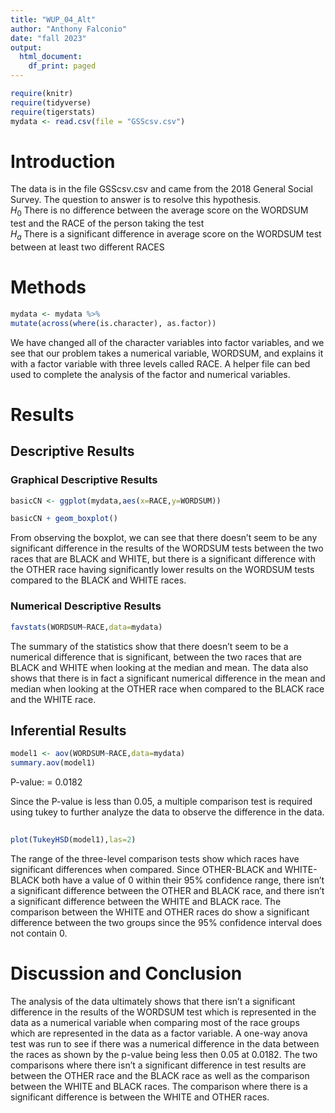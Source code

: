```yaml
---
title: "WUP_04_Alt"
author: "Anthony Falconio"
date: "fall 2023"
output:
  html_document:
    df_print: paged
---
```


```r
require(knitr)
require(tidyverse)
require(tigerstats)
mydata <- read.csv(file = "GSScsv.csv")
```

# Introduction

<!--In this section you explain what you are trying to show.  Where did the data come from?  What is the research or other question you are trying to answer?!-->

The data is in the file GSScsv.csv and came from the 2018 General Social Survey.  The question to answer is to resolve this hypothesis.  
$H_0$ There is no difference between the average score on the WORDSUM test and the RACE of the person taking the test   
$H_a$ There is a significant difference in average score on the WORDSUM test between at least two different RACES

# Methods

<!--Mention that you intend to use chatGPT to the greatest extent possible. Give credit to chatGPT when you use it to create code in your report. Decide on your methods:  use "variable analysis" or other appropriate descriptors.  Make sure to choose at least one graphical method and at least one numerical method.!-->

```r
mydata <- mydata %>%
mutate(across(where(is.character), as.factor))
```

We have changed all of the character variables into factor variables, and we see that our problem takes a numerical variable, WORDSUM, and explains it with a factor variable with three levels called RACE. A helper file can bed used to complete the analysis of the factor and numerical variables.

# Results

<!--Divide this section into two sub-sections:  One for your descriptive  results and one for your inferential results.!-->

## Descriptive Results

### Graphical Descriptive Results

<!--Graphical results here.  Make sure to show your code.  Provide appropriate labels for axes, giving units if possible, and provide a good title for the graph, too.  Use the graphical results to describe the patterns if any that exist in the data as focused toward the research question!-->

```r
basicCN <- ggplot(mydata,aes(x=RACE,y=WORDSUM))

basicCN + geom_boxplot()
```

From observing the boxplot, we can see that there doesn't seem to be any significant difference in the results of the WORDSUM tests between the two races that are BLACK and WHITE, but there is a significant difference with the OTHER race having significantly lower results on the WORDSUM tests compared to the BLACK and WHITE races.

### Numerical Descriptive Results

<!--Numerical results go here. Use the numerical results to describe the patterns if any that exist in the data as focused toward the research question!-->

```r
favstats(WORDSUM~RACE,data=mydata)
```

The summary of the statistics show that there doesn't seem to be a numerical difference that is significant, between the two races that are BLACK and WHITE when looking at the median and mean. The data also shows that there is in fact a significant numerical difference in the mean and median when looking at the OTHER race when compared to the BLACK race and the WHITE race.

## Inferential Results

<!--State hypothesis clearly.  Make sure your discussion of the inferential test covers all the aspects that the test output produces, such as test statistic, p-value etc.  Make a decision about the null hypothesis, explain the assumptions on which the selected test/procedure was based, and why the chosen procedure satisfys the assumptions and is appropriate to answer the research question!-->

```r
model1 <- aov(WORDSUM~RACE,data=mydata)
summary.aov(model1)
```

 P-value: = 0.0182
 
 Since the P-value is less than 0.05, a multiple comparison test is required using tukey to further analyze the data to observe the difference in the data.


```r
                                                                                                                                                                                                                                                                                                                                                                                                                                                                                                                                                                                                       par(mar = c(3, 8.7, 2, 2))
plot(TukeyHSD(model1),las=2)
```

The range of the three-level comparison tests show which races have significant differences when compared. Since OTHER-BLACK and WHITE-BLACK both have a value of 0 within their 95% confidence range, there isn't a significant difference between the OTHER and BLACK race, and there isn't a significant difference between the WHITE and BLACK race. The comparison between the WHITE and OTHER races do show a significant difference between the two groups since the 95% confidence interval does not contain 0.

# Discussion and Conclusion

<!--Discussion and conclusion here.  If you found a relationship be sure to consider whether the relationship occurs because one of the variavbles causes the other, or whether they perhasps are related for some other reason.  Watch the chapter 6 videos from the GeorgeTown videos collection.!-->

The analysis of the data ultimately shows that there isn't a significant difference in the results of the WORDSUM test which is represented in the data as a numerical variable when comparing most of the race groups which are represented in the data as a factor variable. A one-way anova test was run to see if there was a numerical difference in the data between the races as shown by the p-value being less then 0.05 at 0.0182. The two comparisons where there isn't a significant difference in test results are between the OTHER race and the BLACK race as well as the comparison between the WHITE and BLACK races. The comparison where there is a significant difference is between the WHITE and OTHER races.
